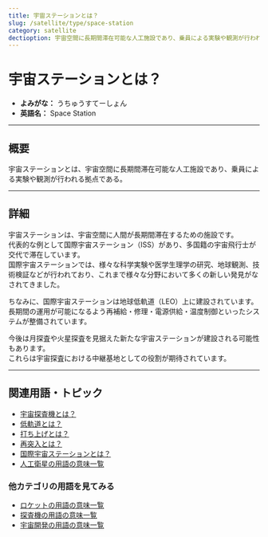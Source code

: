 ```yaml
---
title: 宇宙ステーションとは？
slug: /satellite/type/space-station
category: satellite
dectioption: 宇宙空間に長期間滞在可能な人工施設であり、乗員による実験や観測が行われる拠点のことである宇宙ステーションの意味・定義・内容について解説します。  
---
```



<Head>
  <script type="application/ld+json">
    {`{
      "@context": "https://schema.org",
      "@type": "DefinedTerm",
      "name": "宇宙ステーション",
      "inDefinedTermSet": "https://www.space-portal.org",
      "termCode": "satellite/type/space-station",
      "description": "宇宙空間に長期間滞在可能な人工施設であり、乗員による実験や観測が行われる拠点のことである宇宙ステーションの意味・定義・内容について解説します。  ",
      "url": "https://www.space-portal.org/docs/satellite/type/space-station"
    }`}
  </script>
</Head>

# 宇宙ステーションとは？

- **よみがな：** うちゅうすてーしょん  
- **英語名：** Space Station  

---

## 概要

宇宙ステーションとは、宇宙空間に長期間滞在可能な人工施設であり、乗員による実験や観測が行われる拠点である。  

---

## 詳細

宇宙ステーションは、宇宙空間に人間が長期間滞在するための施設です。  
代表的な例として国際宇宙ステーション（ISS）があり、多国籍の宇宙飛行士が交代で滞在しています。  
国際宇宙ステーションでは、様々な科学実験や医学生理学の研究、地球観測、技術検証などが行われており、これまで様々な分野において多くの新しい発見がなされてきました。  

ちなみに、国際宇宙ステーションは地球低軌道（LEO）上に建設されています。  
長期間の運用が可能になるよう再補給・修理・電源供給・温度制御といったシステムが整備されています。  

今後は月探査や火星探査を見据えた新たな宇宙ステーションが建設される可能性もあります。  
これらは宇宙探査における中継基地としての役割が期待されています。  

---

## 関連用語・トピック

- [宇宙探査機とは？](/docs/explorer/space-probe)
- [低軌道とは？](/docs/orbit/type/low-earth-orbit)
- [打ち上げとは？](/docs/rocket/launch/launch)
- [再突入とは？](/docs/explorer/technology/reentry)
- [国際宇宙ステーションとは？](/docs/satellite/index/iss)
- [人工衛星の用語の意味一覧](/docs/category/satellite)

### 他カテゴリの用語を見てみる
- [ロケットの用語の意味一覧](/docs/category/rocket)
- [探査機の用語の意味一覧](/docs/category/explorer)
- [宇宙開発の用語の意味一覧](/docs/category/glossary)
